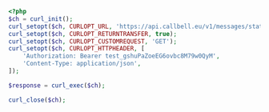 ```php
<?php
$ch = curl_init();
curl_setopt($ch, CURLOPT_URL, 'https://api.callbell.eu/v1/messages/status/adf3d1216d4c4dcd908199d6700f2381');
curl_setopt($ch, CURLOPT_RETURNTRANSFER, true);
curl_setopt($ch, CURLOPT_CUSTOMREQUEST, 'GET');
curl_setopt($ch, CURLOPT_HTTPHEADER, [
    'Authorization: Bearer test_gshuPaZoeEG6ovbc8M79w0QyM',
    'Content-Type: application/json',
]);

$response = curl_exec($ch);

curl_close($ch);

```